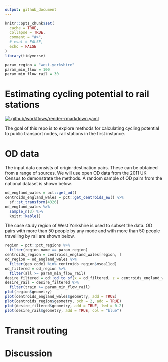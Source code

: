 ```yaml
---
output: github_document
---
```


<!-- README.md is generated from README.Rmd. Please edit that file -->

```r
knitr::opts_chunk$set(
  cache = TRUE,
  collapse = TRUE,
  comment = "#>",
  # eval = FALSE,
  echo = FALSE
)
library(tidyverse)

param_region = "west-yorkshire"
param_min_flow = 100
param_min_flow_rail = 30
```

# Estimating cycling potential to rail stations

<!-- badges: start -->
[![.github/workflows/render-rmarkdown.yaml](https://github.com/npct/rail/actions/workflows/render-rmarkdown.yaml/badge.svg)](https://github.com/npct/rail/actions/workflows/render-rmarkdown.yaml)
<!-- badges: end -->

The goal of this repo is to explore methods for calculating cycling potential to public transport nodes, rail stations in the first instance.

# OD data

The input data consists of origin-destination pairs.
These can be obtained from a range of sources.
We will use open OD data from the 2011 UK Census to demonstrate the methods.
A random sample of OD pairs from the national dataset is shown below.

```r
od_england_wales = pct::get_od()
centroids_england_wales = pct::get_centroids_ew() %>% 
  sf::st_transform(4326)
od_england_wales %>% 
  sample_n(3) %>% 
  knitr::kable()
```

The case study region of West Yorkshire is used to subset the data.
OD pairs with more than 50 people by any mode and with more than 50 people travelling by rail are shown below.

```r
region = pct::pct_regions %>% 
  filter(region_name == param_region)
centroids_region = centroids_england_wales[region, ]
od_region = od_england_wales %>% 
  filter(geo_code1 %in% centroids_region$msoa11cd)
od_filtered = od_region %>% 
  filter(all >= param_min_flow_rail)
desire_filtered = od::od_to_sf(x = od_filtered, z = centroids_england_wales)
desire_rail = desire_filtered %>% 
  filter(train >= param_min_flow_rail)
plot(region$geometry)
plot(centroids_england_wales$geometry, add = TRUE)
plot(centroids_region$geometry, pch = 2, add = TRUE)
plot(desire_filtered$geometry, add = TRUE, lwd = 0.2)
plot(desire_rail$geometry, add = TRUE, col = "blue")
```




# Transit routing

# Discussion
